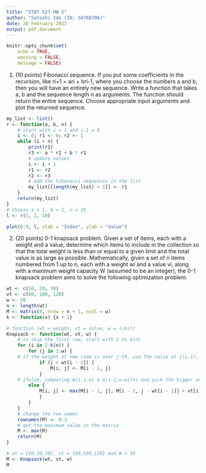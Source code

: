 ```yaml
---
title: "STAT 527 HW 5"
author: "Satoshi Ido (ID: 34788706)"
date: 20 February 2023
output: pdf_document
---
```

```r
knitr::opts_chunk$set(
    echo = TRUE,
    warning = FALSE,
    message = FALSE)
```

1. (10 points) Fibonacci sequence. If you put some coefficients in the recursion, like ri+1 = ari + bri-1,
where you choose the numbers a and b, then you will have an entirely new sequence. Write a function that takes a, b and the sequence length n as arguments. The function should return the entire sequence. Choose appropriate input arguments and plot the returned sequence.
```r
my_list <- list()
r <- function(a, b, n) {
    # start with i = 1 and i-1 = 0
    i <- 0; r1 <- 0; r2 <- 1
    while (i < n) {
        print(r1)
        r3 <- a * r2 + b * r1
        # update values
        i <- i + 1
        r1 <- r2
        r2 <- r3
        # add the Fibonacci sequences in the list
        my_list[[length(my_list) + 1]] <- r1
    }
    return(my_list)
}
# Choose a = 1, b = 1, n = 10
l <- r(1, 1, 10)

plot(0:9, l, xlab = "Index", ylab = "Value")
```

2. (20 points) 0-1 knapsack problem. Given a set of items, each with a weight and a value, determine which items to include in the collection so that the total weight is less than or equal to a given limit and the total value is as large as possible.
Mathematically, given a set of n items numbered from 1 up to n, each with a weight wi and a value vi, along with a maximum weight capacity W (assumed to be an integer), the 0-1 knapsack problem aims to solve the following optimization problem:
```r
wt <- c(10, 20, 30)
vt <- c(60, 100, 120)
w <- 50
n <- length(wt)
M <- matrix(0, nrow = n + 1, ncol = w)
k <- function(x) {x + 1}

# function (wt = weight, vt = value, w = limit)
Knapsack <- function(wt, vt, w) {
    # to skip the first row, start with 2 to k(n)
    for (i in 2:k(n)) {
        for (j in 1:w) {
    # if the weight of new item is over j-th, use the value at {(i-1), j}
            if (j < wt[i - 1]) {
                M[i, j] <- M[i - 1, j]
            }
    # ifelse, comparing m[i-1,w] & m[i-1,w-wi]+v and pick the bigger one
        else {
            M[i, j] <- max(M[i - 1, j], M[i - 1, j - wt[i - 1]] + vt[i - 1])
            }
        }
    }
    # change the row names
    rownames(M) <- 0:3
    # get the maximum value in the matrix
    M <- max(M)
    return(M)
}

# wt = {10,20,30}, vt = {60,100,120} and W = 50
M <- Knapsack(wt, vt, w)
M
```